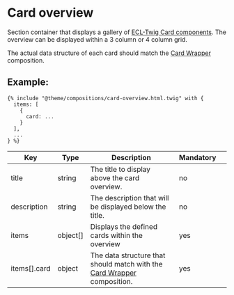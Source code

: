 # Card overview

Section container that displays a gallery of [ECL-Twig Card components](https://ecl-twig-php.netlify.app/ec/?path=/story/components-card).
The overview can be displayed within a 3 column or 4 column grid.

The actual data structure of each card should match the [Card Wrapper](/?path=/docs/compositions-card-wrapper--base) composition.

## Example:

```
{% include "@theme/compositions/card-overview.html.twig" with {
  items: [
    {
      card: ...
    }
  ],
  ...
} %}
```

| Key          | Type     | Description                                                                                                             | Mandatory |     |
| ------------ | -------- | ----------------------------------------------------------------------------------------------------------------------- | --------- | --- |
| title        | string   | The title to display above the card overview.                                                                           | no        |     |
| description  | string   | The description that will be displayed below the title.                                                                 | no        |     |
| items        | object[] | Displays the defined cards within the overview                                                                          | yes       |     |
| items[].card | object   | The data structure that should match with the [Card Wrapper](/?path=/docs/compositions-card-wrapper--base) composition. | yes       |     |
